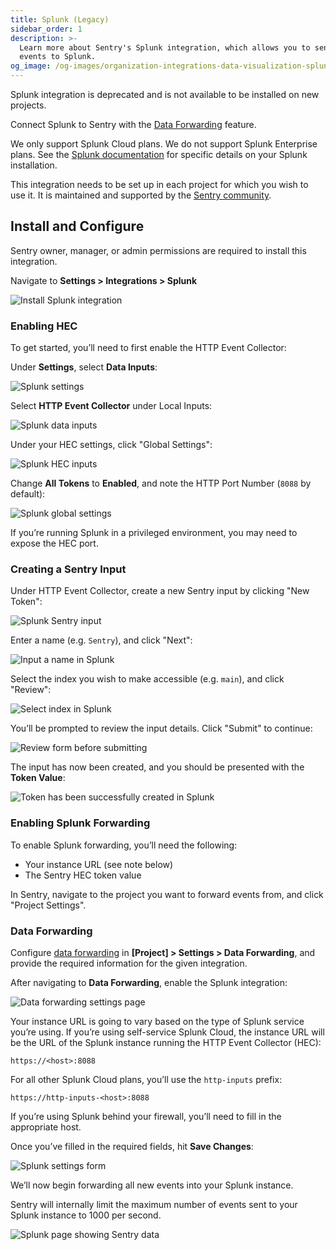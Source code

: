 ```yaml
---
title: Splunk (Legacy)
sidebar_order: 1
description: >-
  Learn more about Sentry's Splunk integration, which allows you to send Sentry
  events to Splunk.
og_image: /og-images/organization-integrations-data-visualization-splunk.png
---
```

<Alert>

Splunk integration is deprecated and is not available to be installed on new projects.

</Alert>

Connect Splunk to Sentry with the [Data Forwarding](/concepts/data-management/data-forwarding/) feature.

<Alert>

We only support Splunk Cloud plans. We do not support Splunk Enterprise plans. See the [Splunk documentation](https://dev.splunk.com/) for specific details on your Splunk installation.

</Alert>

This integration needs to be set up in each project for which you wish to use it. It is maintained and supported by the [Sentry community](https://open.sentry.io/).

## Install and Configure

<Alert>

Sentry owner, manager, or admin permissions are required to install this integration.

</Alert>

Navigate to **Settings > Integrations > Splunk**

![Install Splunk integration](./img/splunk.png)

### Enabling HEC

To get started, you’ll need to first enable the HTTP Event Collector:

Under **Settings**, select **Data Inputs**:

![Splunk settings](./img/splunk-settings.png)

Select **HTTP Event Collector** under Local Inputs:

![Splunk data inputs](./img/splunk-data-inputs.png)

Under your HEC settings, click "Global Settings":

![Splunk HEC inputs](./img/splunk-hec-inputs.png)

Change **All Tokens** to **Enabled**, and note the HTTP Port Number (`8088` by default):

![Splunk global settings](./img/splunk-hec-global-settings.png)

<Alert>

If you’re running Splunk in a privileged environment, you may need to expose the HEC port.

</Alert>

### Creating a Sentry Input

Under HTTP Event Collector, create a new Sentry input by clicking "New Token":

![Splunk Sentry input](./img/splunk-new-http-input.png)

Enter a name (e.g. `Sentry`), and click "Next":

![Input a name in Splunk](./img/splunk-new-input-name.png)

Select the index you wish to make accessible (e.g. `main`), and click "Review":

![Select index in Splunk](./img/splunk-new-input-index.png)

You’ll be prompted to review the input details. Click "Submit" to continue:

![Review form before submitting](./img/splunk-new-input-review.png)

The input has now been created, and you should be presented with the **Token Value**:

![Token has been successfully created in Splunk](./img/splunk-new-input-final.png)

### Enabling Splunk Forwarding

To enable Splunk forwarding, you’ll need the following:

- Your instance URL (see note below)
- The Sentry HEC token value

In Sentry, navigate to the project you want to forward events from, and click "Project Settings".

### Data Forwarding

Configure [data forwarding](/concepts/data-management/data-forwarding/) in **[Project] > Settings > Data Forwarding**, and provide the required information for the given integration.

After navigating to **Data Forwarding**, enable the Splunk integration:

![Data forwarding settings page](./img/splunk-data-forwarding-setting.png)

Your instance URL is going to vary based on the type of Splunk service you’re using. If you’re using self-service Splunk Cloud, the instance URL will be the URL of the Splunk instance running the HTTP Event Collector (HEC):

```
https://<host>:8088
```

For all other Splunk Cloud plans, you’ll use the `http-inputs` prefix:

```
https://http-inputs-<host>:8088
```

If you’re using Splunk behind your firewall, you’ll need to fill in the appropriate host.

Once you’ve filled in the required fields, hit **Save Changes**:

![Splunk settings form](./img/splunk-data-forwarding-setting-complete.png)

We’ll now begin forwarding all new events into your Splunk instance.

<Alert>

Sentry will internally limit the maximum number of events sent to your Splunk instance to 1000 per second.

</Alert>

![Splunk page showing Sentry data](./img/splunk-search-sentry.png)
